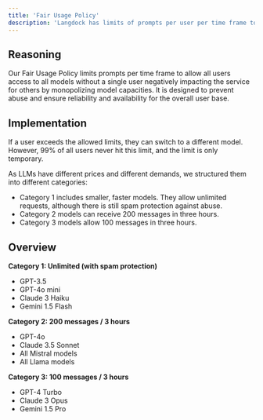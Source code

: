 ```yaml
---
title: 'Fair Usage Policy'
description: 'Langdock has limits of prompts per user per time frame to ensure that all users can use all models at any time.'
---
```


## Reasoning
Our Fair Usage Policy limits prompts per time frame to allow all users access to all models without a single user negatively impacting the service for others by monopolizing model capacities. It is designed to prevent abuse and ensure reliability and availability for the overall user base.

## Implementation
If a user exceeds the allowed limits, they can switch to a different model. However, 99% of all users never hit this limit, and the limit is only temporary.

As LLMs have different prices and different demands, we structured them into different categories:
- Category 1 includes smaller, faster models. They allow unlimited requests, although there is still spam protection against abuse.
- Category 2 models can receive 200 messages in three hours.
- Category 3 models allow 100 messages in three hours.

## Overview
**Category 1: Unlimited (with spam protection)**
- GPT-3.5
- GPT-4o mini
- Claude 3 Haiku
- Gemini 1.5 Flash

**Category 2: 200 messages / 3 hours**
- GPT-4o
- Claude 3.5 Sonnet
- All Mistral models
- All Llama models

**Category 3: 100 messages / 3 hours**
- GPT-4 Turbo
- Claude 3 Opus
- Gemini 1.5 Pro

